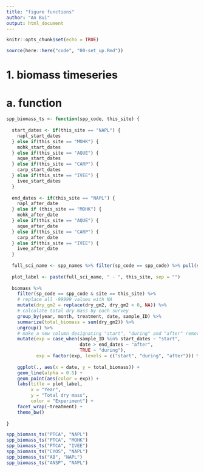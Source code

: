 ```yaml
---
title: "figure functions"
author: "An Bui"
output: html_document
---
```


```r
knitr::opts_chunk$set(echo = TRUE)
```

```r
source(here::here("code", "00-set_up.Rmd"))
```

# 1. biomass timeseries

# a. function
```r
spp_biomass_ts <- function(spp_code, this_site) {
  
  start_dates <- if(this_site == "NAPL") {
    napl_start_dates
  } else if(this_site == "MOHK") {
    mohk_start_dates
  } else if(this_site == "AQUE") {
    aque_start_dates
  } else if(this_site == "CARP") {
    carp_start_dates
  } else if(this_site == "IVEE") {
    ivee_start_dates
  }
  
  end_dates <- if(this_site == "NAPL") {
    napl_after_date
  } else if (this_site == "MOHK") {
    mohk_after_date
  } else if(this_site == "AQUE") {
    aque_after_date
  } else if(this_site == "CARP") {
    carp_after_date
  } else if(this_site == "IVEE") {
    ivee_after_date
  }
  
  full_sci_name <- spp_names %>% filter(sp_code == spp_code) %>% pull(scientific_name)
  
  plot_label <- paste(full_sci_name, " - ", this_site, sep = "")
  
  biomass %>% 
    filter(sp_code == spp_code & site == this_site) %>% 
    # replace all -99999 values with NA
    mutate(dry_gm2 = replace(dry_gm2, dry_gm2 < 0, NA)) %>% 
    # calculate total dry mass by each survey
    group_by(year, month, treatment, date, sample_ID) %>% 
    summarize(total_biomass = sum(dry_gm2)) %>% 
    ungroup() %>% 
    # make a new column designating "start", "during" and "after" removal
    mutate(exp = case_when(sample_ID %in% start_dates ~ "start",
                           date > end_dates ~ "after",
                           TRUE ~ "during"),
           exp = factor(exp, levels = c("start", "during", "after"))) %>% 
    
    ggplot(., aes(x = date, y = total_biomass)) +
    geom_line(alpha = 0.5) +
    geom_point(aes(color = exp)) +
    labs(title = plot_label,
         x = "Year",
         y = "Total dry mass",
         color = "Experiment") +
    facet_wrap(~treatment) +
    theme_bw()
  
}

spp_biomass_ts("PTCA", "NAPL")
spp_biomass_ts("PTCA", "MOHK")
spp_biomass_ts("PTCA", "IVEE")
spp_biomass_ts("CYOS", "NAPL")
spp_biomass_ts("AB", "NAPL")
spp_biomass_ts("ANSP", "NAPL")

```















